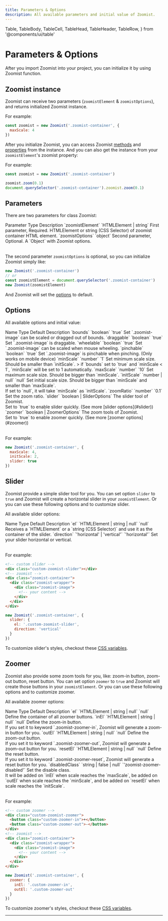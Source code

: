 ```yaml
---
title: Parameters & Options
description: All available parameters and initial value of Zoomist.
---
```

  Table,
  TableBody,
  TableCell,
  TableHead,
  TableHeader,
  TableRow,
} from '@components/ui/table'

# Parameters & Options

After you import Zoomist into your project, you can initialize it by using Zoomist function.

## Zoomist instance

Zoomist can receive two parameters (<span class="hilight">`zoomistElement`</span> & <span class="hilight">`zoomistOptions`</span>), and <span class="hilight">returns initialized Zoomist instance</span>.

For example: 

```js
const zoomist = new Zoomist('.zoomist-container', {
  maxScale: 4
})
```

After you initialize Zoomist, you can access Zoomist [methods]() and [properties]() from the instance. And you can also get the instance from your <span class="hilight">`zoomistElement`'s zoomist property</span>:

For example: 

```js
const zoomist = new Zoomist('.zoomist-container')

zoomist.zoom(0.1)
document.querySelector('.zoomist-container').zoomist.zoom(0.1)
```

## Parameters

There are two parameters for class <span class="hilight">Zoomist</span>:

<Table className="min-w-[42rem]">
  <TableHeader>
    <TableRow className="font-medium bg-[#f9f9f9] dark:bg-gray-950tl-[6px]tr-[6px]">
      <TableHead className="w-[8.5rem]">Parameter</TableHead>
      <TableHead className="w-[8.5rem]">Type</TableHead>
      <TableHead>Description</TableHead>
    </TableRow>
  </TableHeader>
  <TableBody>
    <TableRow>
      <TableCell>`zoomistElement`</TableCell>
      <TableCell>`HTMLElement | string`</TableCell>
      <TableCell><span class="hilight">First parameter, Required.</span> HTMLElement or string (CSS Selector) of zoomist container HTML element.</TableCell>
    </TableRow>
    <TableRow>
      <TableCell>`zoomistOptions`</TableCell>
      <TableCell>`object`</TableCell>
      <TableCell><span class="hilight">Second parameter, Optional.</span> A `Object` with Zoomist options.</TableCell>
    </TableRow>
  </TableBody>
</Table>

The second parameter <span class="hilight">`zoomistOptions`</span> is optional, so you can initialize Zoomist simply like:

```js
new Zoomist('.zoomist-container')
// or
const zoomistElement = document.querySelector('.zoomist-container')
new Zoomist(zoomistElement)
```

And Zoomist will set the [options](#options) to default.

## Options

All available options and initial value:

<Table className="min-w-[42rem]">
  <TableHeader>
    <TableRow className="font-medium bg-[#f9f9f9] dark:bg-gray-950">
      <TableHead className="w-[7rem]">Name</TableHead>
      <TableHead className="w-[8rem]">Type</TableHead>
      <TableHead className="w-[6rem]">Default</TableHead>
      <TableHead>Description</TableHead>
    </TableRow>
  </TableHeader>
  <TableBody>
    <TableRow>
      <TableCell>`bounds`</TableCell>
      <TableCell>`boolean`</TableCell>
      <TableCell>`true`</TableCell>
      <TableCell>
        Set `.zoomist-image` can be scaled or dragged out of bounds.
      </TableCell>
    </TableRow>
    <TableRow>
      <TableCell>`draggable`</TableCell>
      <TableCell>`boolean`</TableCell>
      <TableCell>`true`</TableCell>
      <TableCell>
        Set `.zoomist-image` is draggable.
      </TableCell>
    </TableRow>
    <TableRow>
      <TableCell>`wheelable`</TableCell>
      <TableCell>`boolean`</TableCell>
      <TableCell>`true`</TableCell>
      <TableCell>
        Set `.zoomist-image` can be scaled when mouse wheeling.
      </TableCell>
    </TableRow>
    <TableRow>
      <TableCell>`pinchable`</TableCell>
      <TableCell>`boolean`</TableCell>
      <TableCell>`true`</TableCell>
      <TableCell>
        Set `.zoomist-image` is pinchable when pinching. (Only works on mobile device)
      </TableCell>
    </TableRow>
    <TableRow>
      <TableCell>`minScale`</TableCell>
      <TableCell>`number`</TableCell>
      <TableCell>`1`</TableCell>
      <TableCell>
        Set minimum scale size. Should be smaller than `initScale`.
        > if `bounds` set to `true` and `minScale < 1`, `minScale` will be set to 1 automatically.
      </TableCell>
    </TableRow>
    <TableRow>
      <TableCell>`maxScale`</TableCell>
      <TableCell>`number`</TableCell>
      <TableCell>`10`</TableCell>
      <TableCell>
        Set maximum scale size. Should be bigger than `minScale`.
      </TableCell>
    </TableRow>
    <TableRow>
      <TableCell>`initScale`</TableCell>
      <TableCell>`number | null`</TableCell>
      <TableCell>`null`</TableCell>
      <TableCell>
        Set initial scale size. Should be bigger than `minScale` and smaller than `maxScale`.<br/>
        If set to `null`, it will take `minScale` as `initScale`.
      </TableCell>
    </TableRow>
    <TableRow>
      <TableCell>`zoomRatio`</TableCell>
      <TableCell>`number`</TableCell>
      <TableCell>`0.1`</TableCell>
      <TableCell>
        Set the zoom ratio.
      </TableCell>
    </TableRow>
    <TableRow>
      <TableCell>`slider`</TableCell>
      <TableCell>`boolean | SliderOptions`</TableCell>
      <TableCell></TableCell>
      <TableCell>
        The slider tool of Zoomist.<br/>
        Set to `true` to enable slider quickly. (See more [slider options](#slider))
      </TableCell>
    </TableRow>
    <TableRow>
      <TableCell>`zoomer`</TableCell>
      <TableCell>`boolean | ZoomerOptions`</TableCell>
      <TableCell></TableCell>
      <TableCell>
        The zoom tools of Zoomist.<br/>
        Set to `true` to enable zoomer quickly. (See more [zoomer options](#zoomer))
      </TableCell>
    </TableRow>
  </TableBody>
</Table>

For example:

```js
new Zoomist('.zoomist-container', {
  maxScale: 4,
  initScale: 2,
  slider: true
})
```

## Slider

Zoomist provide a simple slider tool for you. You can set option <span class="hilight">`slider`</span> to <span class="hilight">`true`</span> and Zoomist will create a horizontal slider in your <span class="hilight">`zoomistElement`</span>. Or you can use these following options and to customize slider.

All available slider options:

<Table className="min-w-[42rem]">
  <TableHeader>
    <TableRow className="font-medium bg-[#f9f9f9] dark:bg-gray-950">
      <TableHead className="w-[6rem]">Name</TableHead>
      <TableHead className="w-[9rem]">Type</TableHead>
      <TableHead className="w-[6rem]">Default</TableHead>
      <TableHead>Description</TableHead>
    </TableRow>
  </TableHeader>
  <TableBody>
    <TableRow>
      <TableCell>`el`</TableCell>
      <TableCell>`HTMLElement | string | null`</TableCell>
      <TableCell>`null`</TableCell>
      <TableCell>
        Receives a `HTMLElement` or a `string (CSS Selector)` and use it as the container of the slider.
      </TableCell>
    </TableRow>
    <TableRow>
      <TableCell>`direction`</TableCell>
      <TableCell>`'horizontal' | 'vertical'`</TableCell>
      <TableCell>`'horizontal'`</TableCell>
      <TableCell>
        Set your slider horizontal or vertical.
      </TableCell>
    </TableRow>
  </TableBody>
</Table>

For example:

```html title="index.html"
<!-- custom slider -->
<div class="custom-zoomist-slider"></div>
<!-- zoomist -->
<div class="zoomist-container">
  <div class="zoomist-wrapper">
    <div class="zoomist-image">
      <!-- your content -->
    </div>
  </div>
</div>
```

```js title="main.js"
new Zoomist('.zoomist-container', {
  slider: {
    el: '.custom-zoomist-slider',
    direction: 'vertical'
  }
})
```

To customize slider's styles, checkout these [CSS variables]().

## Zoomer

Zoomist also provide some zoom tools for you, like: <span class="hilight">zoom-in button, zoom-out button, reset button</span>. You can set option <span class="hilight">`zoomer`</span> to <span class="hilight">`true`</span> and Zoomist will create those buttons in your <span class="hilight">`zoomistElement`</span>. Or you can use these following options and to customize zoomer.

All available zoomer options:

<Table className="min-w-[42rem]">
  <TableHeader>
    <TableRow className="font-medium bg-[#f9f9f9] dark:bg-gray-950">
      <TableHead className="w-[5rem]">Name</TableHead>
      <TableHead className="w-[9rem]">Type</TableHead>
      <TableHead className="w-[6rem]">Default</TableHead>
      <TableHead>Description</TableHead>
    </TableRow>
  </TableHeader>
  <TableBody>
    <TableRow>
      <TableCell>`el`</TableCell>
      <TableCell>`HTMLElement | string | null`</TableCell>
      <TableCell>`null`</TableCell>
      <TableCell>
        Define the container of all zoomer buttons.
      </TableCell>
    </TableRow>
    <TableRow>
      <TableCell>`inEl`</TableCell>
      <TableCell>`HTMLElement | string | null`</TableCell>
      <TableCell>`null`</TableCell>
      <TableCell>
        Define the zoom-in button.<br/>
        If you set it to keyword `.zoomist-zoomer-in`, Zoomist will generate a zoom-in button for you.
      </TableCell>
    </TableRow>
    <TableRow>
      <TableCell>`outEl`</TableCell>
      <TableCell>`HTMLElement | string | null`</TableCell>
      <TableCell>`null`</TableCell>
      <TableCell>
        Define the zoom-out button.<br/>
        If you set it to keyword `.zoomist-zoomer-out`, Zoomist will generate a zoom-out button for you.
      </TableCell>
    </TableRow>
    <TableRow>
      <TableCell>`resetEl`</TableCell>
      <TableCell>`HTMLElement | string | null`</TableCell>
      <TableCell>`null`</TableCell>
      <TableCell>
        Define the reset button.<br/>
        If you set it to keyword `.zoomist-zoomer-reset`, Zoomist will generate a reset button for you.
      </TableCell>
    </TableRow>
    <TableRow>
      <TableCell>`disabledClass`</TableCell>
      <TableCell>`string | false | null`</TableCell>
      <TableCell>`'zoomist-zoomer-disabled'`</TableCell>
      <TableCell>
        Set the disable class.<br/>
        It will be added on `inEl` when scale reaches the `maxScale`, be added on `outEl` when scale reaches the `minScale`, and be added on `resetEl` when scale reaches the `initScale`.
      </TableCell>
    </TableRow>
  </TableBody>
</Table>

For example:

```html title="index.html"
<!-- custom zoomer -->
<div class="custom-zoomist-zoomer">
  <button class="custom-zoomer-in">+</button>
  <button class="custom-zoomer-out">-</button>
</div>
<!-- zoomist -->
<div class="zoomist-container">
  <div class="zoomist-wrapper">
    <div class="zoomist-image">
      <!-- your content -->
    </div>
  </div>
</div>
```

```js title="main.js"
new Zoomist('.zoomist-container', {
  zoomer: {
    inEl: '.custom-zoomer-in',
    outEl: '.custom-zoomer-out'
  }
})
```

To customize zoomer's styles, checkout these [CSS variables]().

---
